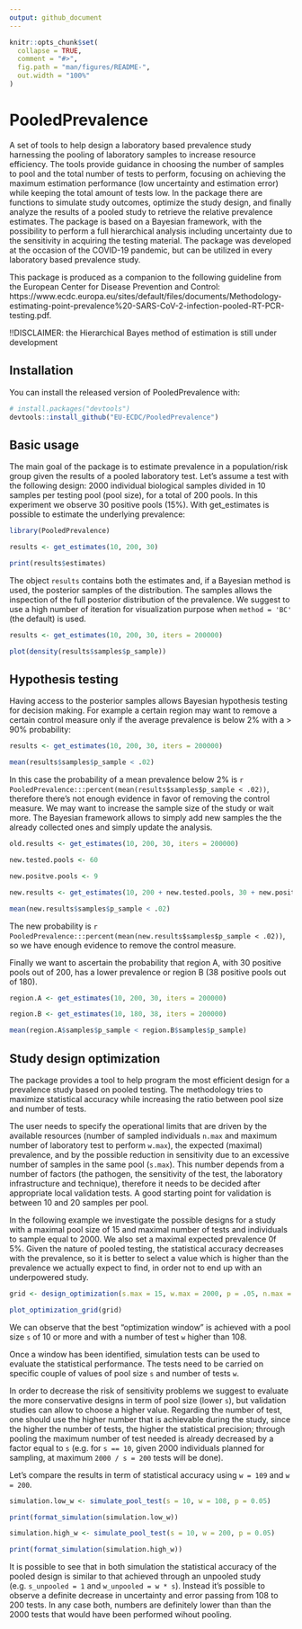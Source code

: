 ```yaml
---
output: github_document
---
```


<!-- README.md is generated from README.Rmd. Please edit that file -->

```r
knitr::opts_chunk$set(
  collapse = TRUE,
  comment = "#>",
  fig.path = "man/figures/README-",
  out.width = "100%"
)
```

# PooledPrevalence

<!-- badges: start -->
<!-- badges: end -->

A set of tools to help design a laboratory based prevalence study harnessing the pooling of laboratory samples to increase resource efficiency.
The tools provide guidance in choosing the number of samples to pool and the total number of tests to perform, focusing on achieving the maximum estimation performance (low uncertainty and estimation error) while keeping the total amount of tests low.
In the package there are functions to simulate study outcomes, optimize the study design, and finally analyze the results of a pooled study to retrieve the relative prevalence estimates.
The package is based on a Bayesian framework, with the possibility to perform a full hierarchical analysis including uncertainty due to the sensitivity in acquiring the testing material.
The package was developed at the occasion of the COVID-19 pandemic, but can be utilized in every laboratory based prevalence study.

This package is produced as a companion to the following guideline from the European Center for Disease Prevention and Control: https://www.ecdc.europa.eu/sites/default/files/documents/Methodology-estimating-point-prevalence%20-SARS-CoV-2-infection-pooled-RT-PCR-testing.pdf.

!!DISCLAIMER: the Hierarchical Bayes method of estimation is still under development

## Installation

You can install the released version of PooledPrevalence with:

``` r
# install.packages("devtools")
devtools::install_github("EU-ECDC/PooledPrevalence")
```
## Basic usage

The main goal of the package is to estimate prevalence in a population/risk group given the results of a pooled laboratory test. Let's assume a test with the following design: 2000 individual biological samples divided in 10 samples per testing pool (pool size), for a total of 200 pools. In this experiment we observe 30 positive pools (15%). With get_estimates is possible to estimate the underlying prevalence:

```r
library(PooledPrevalence)

results <- get_estimates(10, 200, 30)

print(results$estimates)
```

The object `results` contains both the estimates and, if a Bayesian method is used, the posterior samples of the distribution. The samples allows the inspection of the full posterior distribution of the prevalence. We suggest to use a high number of iteration for visualization purpose when `method = 'BC'` (the default) is used.

```r

results <- get_estimates(10, 200, 30, iters = 200000)

plot(density(results$samples$p_sample))
```

## Hypothesis testing

Having access to the posterior samples allows Bayesian hypothesis testing for decision making. For example a certain region may want to remove a certain control measure only if the average prevalence is below 2% with a > 90% probability:

```r

results <- get_estimates(10, 200, 30, iters = 200000)

mean(results$samples$p_sample < .02)
```

In this case the probability of a mean prevalence below 2% is `r PooledPrevalence:::percent(mean(results$samples$p_sample < .02))`, therefore there's not enough evidence in favor of removing the control measure. We may want to increase the sample size of the study or wait more. The Bayesian framework allows to simply add new samples the the already collected ones and simply update the analysis.

```r

old.results <- get_estimates(10, 200, 30, iters = 200000)

new.tested.pools <- 60

new.positve.pools <- 9

new.results <- get_estimates(10, 200 + new.tested.pools, 30 + new.positve.pools, iters = 200000)

mean(new.results$samples$p_sample < .02)
```

The new probability is `r PooledPrevalence:::percent(mean(new.results$samples$p_sample < .02))`, so we have enough evidence to remove the control measure.

Finally we want to ascertain the probability that region A, with 30 positive pools out of 200, has a lower prevalence or region B (38 positive pools out of 180).

```r

region.A <- get_estimates(10, 200, 30, iters = 200000)

region.B <- get_estimates(10, 180, 38, iters = 200000)

mean(region.A$samples$p_sample < region.B$samples$p_sample)
```

## Study design optimization

The package provides a tool to help program the most efficient design for a prevalence study based on pooled testing. The methodology tries to maximize statistical accuracy while increasing the ratio between pool size and number of tests.

The user needs to specify the operational limits that are driven by the available resources (number of sampled individuals `n.max` and maximum number of laboratory test to perform `w.max`), the expected (maximal) prevalence, and by the possible reduction in sensitivity due to an excessive number of samples in the same pool (`s.max`). This number depends from a number of factors (the pathogen, the sensitivity of the test, the laboratory infrastructure and technique), therefore it needs to be decided after appropriate local validation tests.
A good starting point for validation is between 10 and 20 samples per pool.

In the following example we investigate the possible designs for a study with a maximal pool size of 15 and maximal number of tests and individuals to sample equal to 2000.
We also set a maximal expected prevalence 0f 5%. Given the nature of pooled testing, the statistical accuracy decreases with the prevalence, so it is better to select a value which is higher than the prevalence we actually expect to find, in order not to end up with an underpowered study. 

```r

grid <- design_optimization(s.max = 15, w.max = 2000, p = .05, n.max = 2000)

plot_optimization_grid(grid)
```

We can observe that the best "optimization window" is achieved with a pool size `s` of 10 or more and with a number of test `w` higher than 108.

Once a window has been identified, simulation tests can be used to evaluate the statistical performance. The tests need to be carried on specific couple of values of pool size `s` and number of tests `w`.

In order to decrease the risk of sensitivity problems we suggest to evaluate the more conservative designs in term of pool size (lower `s`), but validation studies can allow to choose a higher value. Regarding the number of test, one should use the higher number that is achievable during the study, since the higher the number of tests, the higher the statistical precision; through pooling the maximum number of test needed is already decreased by a factor equal to `s` (e.g. for `s == 10`, given 2000 individuals planned for sampling, at maximum `2000 / s = 200` tests will be done).

Let's compare the results in term of statistical accuracy using `w = 109` and `w = 200`.

```r

simulation.low_w <- simulate_pool_test(s = 10, w = 108, p = 0.05)

print(format_simulation(simulation.low_w))

simulation.high_w <- simulate_pool_test(s = 10, w = 200, p = 0.05)

print(format_simulation(simulation.high_w))
```

It is possible to see that in both simulation the statistical accuracy of the pooled design is similar to that achieved through an unpooled study (e.g. `s_unpooled = 1` and `w_unpooled = w * s`). Instead it's possible to observe a definite decrease in uncertainty and error passing from 108 to 200 tests. In any case both, numbers are definitely lower than than the 2000 tests that would have been performed wihout pooling.
